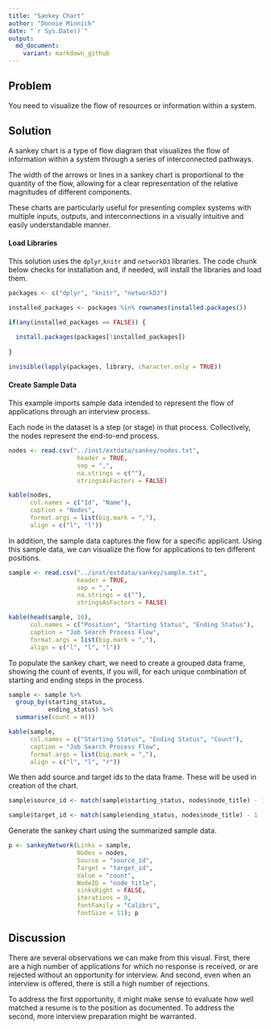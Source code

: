 ```yaml
---
title: "Sankey Chart"
author: "Donnie Minnick"
date: "`r Sys.Date()`"
output:
  md_document:
    variant: markdown_github
---
```


## Problem

You need to visualize the flow of resources or information within a system.

## Solution

A sankey chart is a type of flow diagram that visualizes the flow of information within a system through a series of interconnected pathways. 

The width of the arrows or lines in a sankey chart is proportional to the quantity of the flow, allowing for a clear representation of the relative magnitudes of different components.

These charts are particularly useful for presenting complex systems with multiple inputs, outputs, and interconnections in a visually intuitive and easily understandable manner.

#### Load Libraries

This solution uses the `dplyr`,`knitr` and `networkD3` libraries.  The code chunk below checks for installation and, if needed, will install the libraries and load them.

```r
packages <- c("dplyr", "knitr", "networkD3")

installed_packages <- packages %in% rownames(installed.packages())

if(any(installed_packages == FALSE)) {
  
  install.packages(packages[!installed_packages])
  
}

invisible(lapply(packages, library, character.only = TRUE))
```

#### Create Sample Data

This example imports sample data intended to represent the flow of applications through an interview process.

Each node in the dataset is a step (or stage) in that process.  Collectively, the nodes represent the end-to-end process.

```r
nodes <- read.csv("../inst/extdata/sankey/nodes.txt",
                   header = TRUE,
                   sep = ",",
                   na.strings = c(""),
                   stringsAsFactors = FALSE)

kable(nodes,
      col.names = c("Id", "Name"),
      caption = "Nodes",
      format.args = list(big.mark = ","),
      align = c("l", "l"))
```

In addition, the sample data captures the flow for a specific applicant.  Using this sample data, we can visualize the flow for applications to ten different positions.

```r
sample <- read.csv("../inst/extdata/sankey/sample.txt",
                   header = TRUE,
                   sep = ",",
                   na.strings = c(""),
                   stringsAsFactors = FALSE)

kable(head(sample, 10),
      col.names = c("Position", "Starting Status", "Ending Status"),
      caption = "Job Search Process Flow",
      format.args = list(big.mark = ","),
      align = c("l", "l", "l"))
```

To populate the sankey chart, we need to create a grouped data frame, showing the count of events, if you will, for each unique combination of starting and ending steps in the process.

```r
sample <- sample %>%
  group_by(starting_status,
           ending_status) %>%
  summarise(count = n())

kable(sample,
      col.names = c("Starting Status", "Ending Status", "Count"),
      caption = "Job Search Process Flow",
      format.args = list(big.mark = ","),
      align = c("l", "l", "r"))
```

We then add source and target ids to the data frame.  These will be used in creation of the chart.

```r
sample$source_id <- match(sample$starting_status, nodes$node_title) - 1
```



```r
sample$target_id <- match(sample$ending_status, nodes$node_title) - 1
```

Generate the sankey chart using the summarized sample data.

```r
p <- sankeyNetwork(Links = sample,
                   Nodes = nodes,
                   Source = "source_id",
                   Target = "target_id",
                   Value = "count",
                   NodeID = "node_title",
                   sinksRight = FALSE,
                   iterations = 0,
                   fontFamily = "Calibri",
                   fontSize = 11); p
```

## Discussion

There are several observations we can make from this visual.  First, there are a high number of applications for which no response is received, or are rejected without an opportunity for interview.  And second, even when an interview is offered, there is still a high number of rejections.

To address the first opportunity, it might make sense to evaluate how well matched a resume is to the position as documented.  To address the second, more interview preparation might be warranted.
